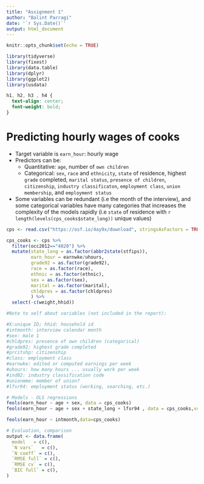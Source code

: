```yaml
---
title: "Assignment 1"
author: "Balint Parragi"
date: '`r Sys.Date()`'
output: html_document
---
```


```r
knitr::opts_chunk$set(echo = TRUE)
```

```r
library(tidyverse)
library(fixest)
library(data.table)
library(dplyr)
library(ggplot2)
library(usdata)
```

```css
h1, h2, h3 , h4 {
  text-align: center;
  font-weight: bold;
}
```

# __Predicting hourly wages of cooks__

- Target variable is `earn_hour`: hourly wage
- Predictors can be:
  + Quantitative: `age`, number of `own children`
  + Categorical: `sex`, `race` and `ethnicity`, `state` of residence, highest `grade` completed, `marital status`, `presence of children`, `citizenship`, `industry classificaton`, `employment class`, `union membership`, and `employment status`
- Some variables can be redundant (i.e the month of the interview), and some categorical variables have many categories that increases the complexity of the models rapidly (i.e `state` of residence with `r length(levels(cps_cooks$state_long))` unique values)




```r
cps <- read.csv("https://osf.io/4ay9x/download", stringsAsFactors = TRUE) %>% data.table()

cps_cooks <- cps %>% 
  filter(occ2012=="4020") %>% 
  mutate(state_long = as.factor(abbr2state(stfips)),
         earn_hour = earnwke/uhours,
         grade92 = as.factor(grade92),
         race = as.factor(race),
         ethnic = as.factor(ethnic),
         sex = as.factor(sex),
         marital = as.factor(marital),
         chldpres = as.factor(chldpres)
         ) %>% 
  select(-c(weight,hhid))

#Note to self about variables (not included in the report):

#X:unique ID; hhid: household id
#intmonth: interview calendar month
#sex: male 1
#chldpres: presence of own children (categorical)
#grade92: highest grade completed
#prcitshp: citizenship
#class: employment class
#earnwke: edited or computed earnings per week
#uhours: how many hours ... usually work per week
#ind02: industry classification code
#unionmme: member of union?
#lfsr94: employment status (working, searching, etc.)
```


```r
# Models - OLS regressions
feols(earn_hour ~ age + sex, data = cps_cooks)
feols(earn_hour ~ age + sex + state_long + lfsr94 , data = cps_cooks,vcov = 'hetero')

feols(earn_hour ~ intmonth,data=cps_cooks)
```

```r
# Evaluation, comparison
output <- data.frame(
  model   = c(),
  `N vars`   = c(),
  `N coeff` = c(),
  `RMSE full` = c(),
  `RMSE cv` = c(),
  `BIC full` = c(),
)

```

